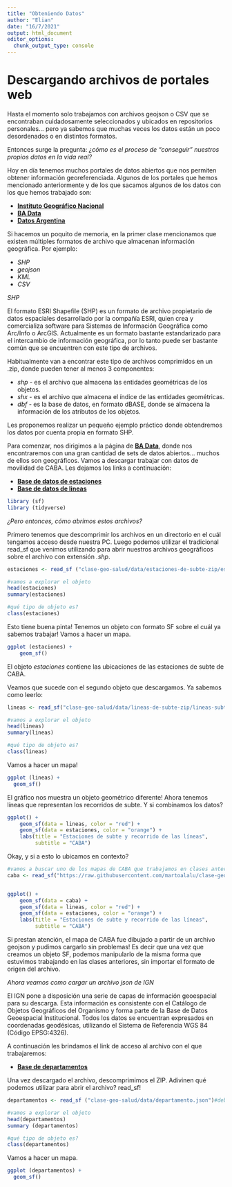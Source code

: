 ```yaml
---
title: "Obteniendo Datos"
author: "Elian"
date: "16/7/2021"
output: html_document
editor_options: 
  chunk_output_type: console
---
```




# Descargando archivos de portales web

Hasta el momento solo trabajamos con archivos geojson o CSV que se encontraban cuidadosamente seleccionados y ubicados en repositorios personales... pero ya sabemos que muchas veces los datos están un poco desordenados o en distintos formatos. 

Entonces surge la pregunta: *¿cómo es el proceso de "conseguir" nuestros propios datos en la vida real?*

Hoy en día tenemos muchos portales de datos abiertos que nos permiten obtener información georeferenciada. Algunos de los portales que hemos mencionado anteriormente y de los que sacamos algunos de los datos con los que hemos trabajado son:

* [**Instituto Geográfico Nacional**](https://www.ign.gob.ar/NuestrasActividades/InformacionGeoespacial/CapasSIG)
* [**BA Data**](http://data.buenosaires.gob.ar/)
* [**Datos Argentina**](http://datos.gob.ar/)

Si hacemos un poquito de memoria, en la primer clase mencionamos que existen múltiples formatos de archivo que almacenan información geográfica. Por ejemplo:

* *SHP*
* *geojson*
* *KML*
* *CSV*

*SHP*

El formato ESRI Shapefile (SHP) es un formato de archivo propietario de datos espaciales desarrollado por la compañía ESRI, quien crea y comercializa software para Sistemas de Información Geográfica como Arc/Info o ArcGIS. Actualmente es un formato bastante estandarizado para el intercambio de información geográfica, por lo tanto puede ser bastante común que se encuentren con este tipo de archivos.

Habitualmente van a encontrar este tipo de archivos comprimidos en un .zip, donde pueden tener al menos 3 componentes: 

* *shp* - es el archivo que almacena las entidades geométricas de los objetos.
* *shx* - es el archivo que almacena el índice de las entidades geométricas.
* *dbf* - es la base de datos, en formato dBASE, donde se almacena la información de los atributos de los objetos.

Les proponemos realizar un pequeño ejemplo práctico donde obtendremos los datos por cuenta propia en formato SHP. 

Para comenzar, nos dirigimos a la página de [**BA Data**](http://data.buenosaires.gob.ar/), donde nos encontraremos con una gran cantidad de sets de datos abiertos... muchos de ellos son geográficos. Vamos a descargar trabajar con datos de movilidad de CABA. Les dejamos los links a continuación:

* [**Base de datos de estaciones**](https://cdn.buenosaires.gob.ar/datosabiertos/datasets/subte-estaciones/estaciones-de-subte-zip.zip)
* [**Base de datos de lineas**](https://cdn.buenosaires.gob.ar/datosabiertos/datasets/subte-estaciones/lineas-de-subte-zip.zip)

```r
library (sf)
library (tidyverse)
```

*¿Pero entonces, cómo abrimos estos archivos?*

Primero tenemos que descomprimir los archivos en un directorio en el cuál tengamos acceso desde nuestra PC. Luego podemos utilizar el tradicional read_sf que venimos utilizando para abrir nuestros archivos geográficos sobre el archivo con extensión *.shp*.  

```r
estaciones <- read_sf ("clase-geo-salud/data/estaciones-de-subte-zip/estaciones-de-subte.shp") #deben colocar el directorio en el cual descomprimieron el archivo

#vamos a explorar el objeto
head(estaciones)
summary(estaciones)

#qué tipo de objeto es?
class(estaciones)
```

Esto tiene buena pinta! Tenemos un objeto con formato SF sobre el cuál ya sabemos trabajar! Vamos a hacer un mapa.

```r
ggplot (estaciones) +
    geom_sf()
```

El objeto *estaciones* contiene las ubicaciones de las estaciones de subte de CABA.

Veamos que sucede con el segundo objeto que descargamos. Ya sabemos como leerlo:


```r
lineas <- read_sf("clase-geo-salud/data/lineas-de-subte-zip/lineas-subte.shp") #deben colocar el directorio en el cual descomprimieron el archivo

#vamos a explorar el objeto
head(lineas)
summary(lineas)

#qué tipo de objeto es?
class(lineas)
```

Vamos a hacer un mapa!

```r
ggplot (lineas) +
  geom_sf()
```

El gráfico nos muestra un objeto geométrico diferente! Ahora tenemos líneas que representan los recorridos de subte. Y si combinamos los datos?

```r
ggplot() +
    geom_sf(data = lineas, color = "red") +
    geom_sf(data = estaciones, color = "orange") +
    labs(title = "Estaciones de subte y recorrido de las líneas",
         subtitle = "CABA")
```

Okay, y si a esto lo ubicamos en contexto?

```r
#vamos a buscar uno de los mapas de CABA que trabajamos en clases anteriores. Noten que está en formato geojson.
caba <- read_sf("https://raw.githubusercontent.com/martoalalu/clase-geo-salud/clase-2021/data/caba.geojson")


ggplot() +
    geom_sf(data = caba) +
    geom_sf(data = lineas, color = "red") +
    geom_sf(data = estaciones, color = "orange") +
    labs(title = "Estaciones de subte y recorrido de las líneas",
         subtitle = "CABA")
```

Si prestan atención, el mapa de CABA fue dibujado a partir de un archivo geojson y pudimos cargarlo sin problemas! Es decir que una vez que creamos un objeto SF, podemos manipularlo de la misma forma que estuvimos trabajando en las clases anteriores, sin importar el formato de origen del archivo.


*Ahora veamos como cargar un archivo json de IGN*

El IGN pone a disposición una serie de capas de información geoespacial para su descarga. Esta información es consistente con el Catálogo de Objetos Geográficos del Organismo y forma parte de la Base de Datos Geoespacial Institucional. Todos los datos se encuentran expresados en coordenadas geodésicas, utilizando el Sistema de Referencia WGS 84 (Código EPSG:4326). 

A continuación les brindamos el link de acceso al archivo con el que trabajaremos:

* [**Base de departamentos**](https://dnsg.ign.gob.ar/apps/api/v1/capas-sig/Geodesia+y+demarcaci%C3%B3n/L%C3%ADmites/departamento/json)

Una vez descargado el archivo, descomprimimos el ZIP. Adivinen qué podemos utilizar para abrir el archivo? read_sf!

```r
departamentos <- read_sf ("clase-geo-salud/data/departamento.json")#deben colocar el directorio en el cual descomprimieron el archivo

#vamos a explorar el objeto
head(departamentos)
summary (departamentos)

#qué tipo de objeto es?
class(departamentos)
```

Vamos a hacer un mapa.

```r
ggplot (departamentos) +
  geom_sf()
```


